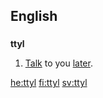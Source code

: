==English==
==={{initialism}}===
'''ttyl'''
# {{Internet}} [[talk|Talk]] to you [[later]].

[[he:ttyl]]
[[fi:ttyl]]
[[sv:ttyl]]